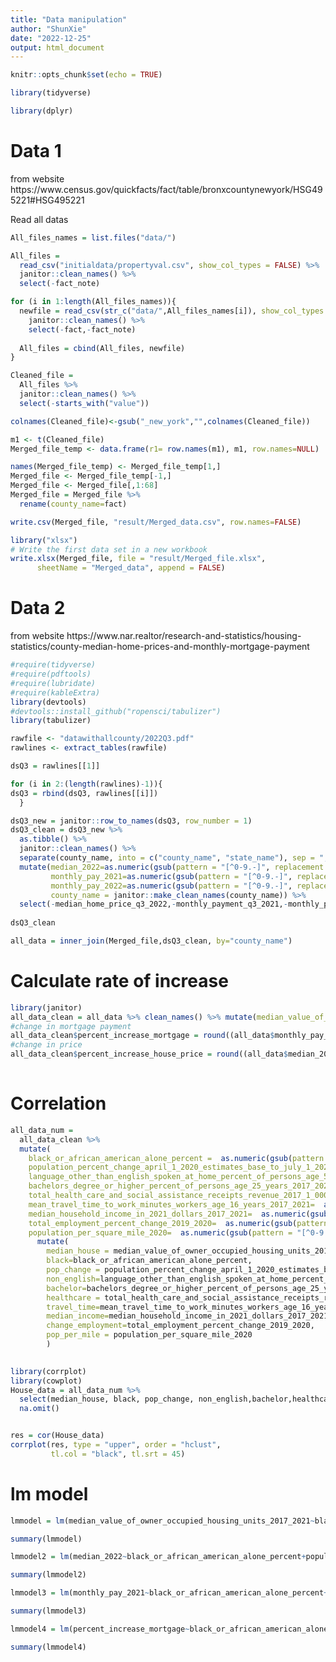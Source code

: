 ```yaml
---
title: "Data manipulation"
author: "ShunXie"
date: "2022-12-25"
output: html_document
---
```


```r
knitr::opts_chunk$set(echo = TRUE)
```

```r
library(tidyverse)

library(dplyr)

```

# Data 1

from website https://www.census.gov/quickfacts/fact/table/bronxcountynewyork/HSG495221#HSG495221


Read all datas
```r
All_files_names = list.files("data/")

All_files = 
  read_csv("initialdata/propertyval.csv", show_col_types = FALSE) %>% 
  janitor::clean_names() %>% 
  select(-fact_note)

for (i in 1:length(All_files_names)){
  newfile = read_csv(str_c("data/",All_files_names[i]), show_col_types = FALSE) %>% 
    janitor::clean_names() %>% 
    select(-fact,-fact_note)
  
  All_files = cbind(All_files, newfile)
}

Cleaned_file = 
  All_files %>% 
  janitor::clean_names() %>% 
  select(-starts_with("value"))

colnames(Cleaned_file)<-gsub("_new_york","",colnames(Cleaned_file))

```

```r
m1 <- t(Cleaned_file)
Merged_file_temp <- data.frame(r1= row.names(m1), m1, row.names=NULL) 

names(Merged_file_temp) <- Merged_file_temp[1,] 
Merged_file <- Merged_file_temp[-1,] 
Merged_file <- Merged_file[,1:68] 
Merged_file = Merged_file %>% 
  rename(county_name=fact)

write.csv(Merged_file, "result/Merged_data.csv", row.names=FALSE)
```

```r
library("xlsx")
# Write the first data set in a new workbook
write.xlsx(Merged_file, file = "result/Merged_file.xlsx",
      sheetName = "Merged_data", append = FALSE)
```


# Data 2

from website https://www.nar.realtor/research-and-statistics/housing-statistics/county-median-home-prices-and-monthly-mortgage-payment

```r
#require(tidyverse)
#require(pdftools)
#require(lubridate)
#require(kableExtra)
library(devtools)
#devtools::install_github("ropensci/tabulizer")
library(tabulizer)
```

```r
rawfile <- "datawithallcounty/2022Q3.pdf"
rawlines <- extract_tables(rawfile)

```




```r
dsQ3 = rawlines[[1]]

for (i in 2:(length(rawlines)-1)){
dsQ3 = rbind(dsQ3, rawlines[[i]])
  }

```

```r
dsQ3_new = janitor::row_to_names(dsQ3, row_number = 1) 
dsQ3_clean = dsQ3_new %>%
  as.tibble() %>% 
  janitor::clean_names() %>% 
  separate(county_name, into = c("county_name", "state_name"), sep = ",") %>% 
  mutate(median_2022=as.numeric(gsub(pattern = "[^0-9.-]", replacement = '',median_home_price_q3_2022)),
         monthly_pay_2021=as.numeric(gsub(pattern = "[^0-9.-]", replacement = '',monthly_payment_q3_2021)),
         monthly_pay_2022=as.numeric(gsub(pattern = "[^0-9.-]", replacement = '',monthly_payment_q3_2022)),
         county_name = janitor::make_clean_names(county_name)) %>% 
  select(-median_home_price_q3_2022,-monthly_payment_q3_2021,-monthly_payment_q3_2022,-state_name) 
  
dsQ3_clean

```




```r
all_data = inner_join(Merged_file,dsQ3_clean, by="county_name") 
```


# Calculate rate of increase

```r
library(janitor)
all_data_clean = all_data %>% clean_names() %>% mutate(median_value_of_owner_occupied_housing_units_2017_2021=as.numeric(gsub(pattern = "[^0-9.-]", replacement = '',median_value_of_owner_occupied_housing_units_2017_2021)))
#change in mortgage payment
all_data_clean$percent_increase_mortgage = round((all_data$monthly_pay_2022-all_data$monthly_pay_2021)/all_data$monthly_pay_2021*100,2)
#change in price
all_data_clean$percent_increase_house_price = round((all_data$median_2022-all_data_clean$median_value_of_owner_occupied_housing_units_2017_2021)/all_data_clean$median_value_of_owner_occupied_housing_units_2017_2021*100,2)
  

```

# Correlation

```r
all_data_num = 
  all_data_clean %>% 
  mutate(
    black_or_african_american_alone_percent =  as.numeric(gsub(pattern = "[^0-9.-]", replacement = '',black_or_african_american_alone_percent)),
    population_percent_change_april_1_2020_estimates_base_to_july_1_2021_v2021=  as.numeric(gsub(pattern = "[^0-9.-]", replacement = '',population_percent_change_april_1_2020_estimates_base_to_july_1_2021_v2021)),
    language_other_than_english_spoken_at_home_percent_of_persons_age_5_years_2017_2021=  as.numeric(gsub(pattern = "[^0-9.-]", replacement = '',language_other_than_english_spoken_at_home_percent_of_persons_age_5_years_2017_2021)),
    bachelors_degree_or_higher_percent_of_persons_age_25_years_2017_2021=  as.numeric(gsub(pattern = "[^0-9.-]", replacement = '',bachelors_degree_or_higher_percent_of_persons_age_25_years_2017_2021)),
    total_health_care_and_social_assistance_receipts_revenue_2017_1_000=  as.numeric(gsub(pattern = "[^0-9.-]", replacement = '',total_health_care_and_social_assistance_receipts_revenue_2017_1_000)),
    mean_travel_time_to_work_minutes_workers_age_16_years_2017_2021=  as.numeric(gsub(pattern = "[^0-9.-]", replacement = '',mean_travel_time_to_work_minutes_workers_age_16_years_2017_2021)),
    median_household_income_in_2021_dollars_2017_2021=  as.numeric(gsub(pattern = "[^0-9.-]", replacement = '',median_household_income_in_2021_dollars_2017_2021)),
    total_employment_percent_change_2019_2020=  as.numeric(gsub(pattern = "[^0-9.-]", replacement = '',total_employment_percent_change_2019_2020)),
    population_per_square_mile_2020=  as.numeric(gsub(pattern = "[^0-9.-]", replacement = '',population_per_square_mile_2020))) %>% 
      mutate(
        median_house = median_value_of_owner_occupied_housing_units_2017_2021,
        black=black_or_african_american_alone_percent,
        pop_change = population_percent_change_april_1_2020_estimates_base_to_july_1_2021_v2021, 
        non_english=language_other_than_english_spoken_at_home_percent_of_persons_age_5_years_2017_2021, 
        bachelor=bachelors_degree_or_higher_percent_of_persons_age_25_years_2017_2021,
        healthcare = total_health_care_and_social_assistance_receipts_revenue_2017_1_000,
        travel_time=mean_travel_time_to_work_minutes_workers_age_16_years_2017_2021,
        median_income=median_household_income_in_2021_dollars_2017_2021,
        change_employment=total_employment_percent_change_2019_2020,
        pop_per_mile = population_per_square_mile_2020
        )
         
```


```r
library(corrplot)
library(cowplot)
House_data = all_data_num %>% 
  select(median_house, black, pop_change, non_english,bachelor,healthcare,travel_time,median_income,change_employment,pop_per_mile) %>% 
  na.omit()


res = cor(House_data)
corrplot(res, type = "upper", order = "hclust", 
         tl.col = "black", tl.srt = 45)
```





# lm model

```r
  
lmmodel = lm(median_value_of_owner_occupied_housing_units_2017_2021~black_or_african_american_alone_percent+population_percent_change_april_1_2020_estimates_base_to_july_1_2021_v2021+language_other_than_english_spoken_at_home_percent_of_persons_age_5_years_2017_2021+bachelors_degree_or_higher_percent_of_persons_age_25_years_2017_2021+total_health_care_and_social_assistance_receipts_revenue_2017_1_000+mean_travel_time_to_work_minutes_workers_age_16_years_2017_2021+median_household_income_in_2021_dollars_2017_2021+total_employment_percent_change_2019_2020+population_per_square_mile_2020,all_data_num)


```

```r
summary(lmmodel)
```

```r
lmmodel2 = lm(median_2022~black_or_african_american_alone_percent+population_percent_change_april_1_2020_estimates_base_to_july_1_2021_v2021+language_other_than_english_spoken_at_home_percent_of_persons_age_5_years_2017_2021+bachelors_degree_or_higher_percent_of_persons_age_25_years_2017_2021+total_health_care_and_social_assistance_receipts_revenue_2017_1_000+mean_travel_time_to_work_minutes_workers_age_16_years_2017_2021+median_household_income_in_2021_dollars_2017_2021+total_employment_percent_change_2019_2020+population_per_square_mile_2020,all_data_num)

summary(lmmodel2)
```


```r
lmmodel3 = lm(monthly_pay_2021~black_or_african_american_alone_percent+population_percent_change_april_1_2020_estimates_base_to_july_1_2021_v2021+language_other_than_english_spoken_at_home_percent_of_persons_age_5_years_2017_2021+bachelors_degree_or_higher_percent_of_persons_age_25_years_2017_2021+total_health_care_and_social_assistance_receipts_revenue_2017_1_000+mean_travel_time_to_work_minutes_workers_age_16_years_2017_2021+median_household_income_in_2021_dollars_2017_2021+total_employment_percent_change_2019_2020+population_per_square_mile_2020,all_data_num)

summary(lmmodel3)
```


```r
lmmodel4 = lm(percent_increase_mortgage~black_or_african_american_alone_percent+population_percent_change_april_1_2020_estimates_base_to_july_1_2021_v2021+language_other_than_english_spoken_at_home_percent_of_persons_age_5_years_2017_2021+bachelors_degree_or_higher_percent_of_persons_age_25_years_2017_2021+total_health_care_and_social_assistance_receipts_revenue_2017_1_000+mean_travel_time_to_work_minutes_workers_age_16_years_2017_2021+median_household_income_in_2021_dollars_2017_2021+total_employment_percent_change_2019_2020+population_per_square_mile_2020,all_data_num)

summary(lmmodel4)
```


